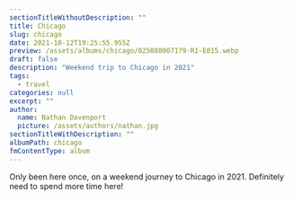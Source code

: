 ```yaml
---
sectionTitleWithoutDescription: ""
title: Chicago
slug: chicago
date: 2021-10-12T19:25:55.955Z
preview: /assets/albums/chicago/025088007179-R1-E015.webp
draft: false
description: "Weekend trip to Chicago in 2021"
tags:
  - travel
categories: null
excerpt: ""
author:
  name: Nathan Davenport
  picture: /assets/authors/nathan.jpg
sectionTitleWithDescription: ""
albumPath: chicago
fmContentType: album
---
```


Only been here once, on a weekend journey to Chicago in 2021. Definitely need to spend more time here!
